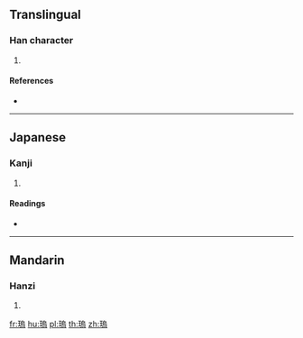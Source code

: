 {{character info/new}}
==Translingual==

===Han character===
{{Han char|rn=96|rad=玉|as=10|sn=14|four=|canj=MGHRF}}

# {{defn|Han|sort=玉10}}

====References====
* {{Han ref|kx=0739.040|dkj=21152|dj=1149.110|hdz=21131.020|uh=7466|ud=29798}}

----

==Japanese==

===Kanji===
{{ja-kanji|grade=|rs=玉10}}

# {{defn|lang=ja|sort=玉10}}

====Readings====
* {{ja-readings|on=[[お]] (o), [[う]] (u)|kun=|nanori=}}

----

==Mandarin==

===Hanzi===
{{cmn-hanzi|pin=[[wū]] ([[wu1]])|wg=wu<sup>1</sup>}}

# {{defn|lang=cmn|sort=玉10}}

[[fr:瑦]]
[[hu:瑦]]
[[pl:瑦]]
[[th:瑦]]
[[zh:瑦]]